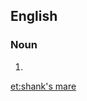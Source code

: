 ==English==

===Noun===
{{head|en|noun}}

# {{alternative spelling of|shanks' mare|lang=en}}

[[et:shank's mare]]